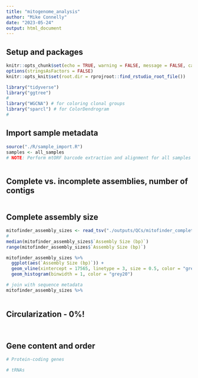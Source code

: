 ```yaml
---
title: "mitogenome_analysis"
author: "Mike Connelly"
date: "2023-05-24"
output: html_document
---
```

## Setup and packages
```r
knitr::opts_chunk$set(echo = TRUE, warning = FALSE, message = FALSE, cache = TRUE)
options(stringsAsFactors = FALSE)
knitr::opts_knit$set(root.dir = rprojroot::find_rstudio_root_file())
```
```r
library("tidyverse")
library("ggtree")
#
library("WGCNA") # for coloring clonal groups
library("sparcl") # for ColorDendrogram
# 
```

## Import sample metadata
```r
source("./R/sample_import.R")
samples <- all_samples
# NOTE: Perform mtORF barcode extraction and alignment for all samples before clone correction
```

```r

```

## Complete vs. incomplete assemblies, number of contigs
```r

```

## Complete assembly size
```r
mitofinder_assembly_sizes <- read_tsv("./outputs/QCs/mitofinder_complete_assemblies_length.txt", col_names = c("Sample ID", "Assembly Size (bp)"))
#
median(mitofinder_assembly_sizes$`Assembly Size (bp)`)
range(mitofinder_assembly_sizes$`Assembly Size (bp)`)
```
```r
mitofinder_assembly_sizes %>%
  ggplot(aes(`Assembly Size (bp)`)) +
  geom_vline(xintercept = 17565, linetype = 3, size = 0.5, color = "grey40", alpha = 0.75) +
  geom_histogram(binwidth = 1, color = "grey20")
```
```r
# join with sequence metadata
mitofinder_assembly_sizes %>% 
  
```


## Circularization - 0%!
```r

```
```r

```


## Gene content and order
```r
# Protein-coding genes

# tRNAs

```

